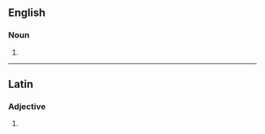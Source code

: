 {{also|fortíssimos}}

==English==

===Noun===
{{head|en|noun form}}

# {{plural of|fortissimo|lang=en}}

----

==Latin==

===Adjective===
{{la-adj-form|fortissimos}}

# {{inflection of|fortissimus||acc|m|p|lang=la}}